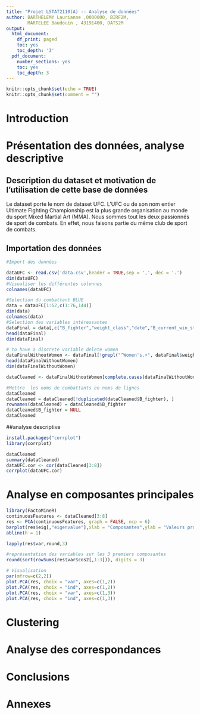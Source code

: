 ```yaml
---
title: "Projet LSTAT2110(A) -- Analyse de données"
author: BARTHELEMY Laurianne ,0000000, BIRF2M,
        MARTELEE Baudouin , 43191400, DATS2M
output:
  html_document:
    df_print: paged
    toc: yes
    toc_depth: '3'
  pdf_document:
    number_sections: yes
    toc: yes
    toc_depth: 3
---
```



<!-- En haut, compliter/supprimer selon besoin. -->
<!-- Voir les consignes pour le projet. -->

```r

knitr::opts_chunk$set(echo = TRUE)
knitr::opts_chunk$set(comment = "")
```

# Introduction



# Présentation des données, analyse descriptive

## Description du dataset et motivation de l'utilisation de cette base de données

Le dataset porte le nom de dataset UFC. L'UFC ou de son nom entier Ultimate Fighting Championship est la plus grande organisation au monde du sport Mixed Martial Art (MMA). Nous sommes tout les deux passionnés de sport de combats. En effet, nous faisons partie du même club de sport de combats.

## Importation des données 

```r
#Import des données

dataUFC <- read.csv('data.csv',header = TRUE,sep = ',', dec = '.')
dim(dataUFC)
#Visualiser les différentes colonnes
colnames(dataUFC)

#Selection du combattant BLUE
data = dataUFC[1:62,c(1:76,144)]
dim(data)
colnames(data)
#Selection des variables intéressantes
dataFinal = data[,c("B_fighter","weight_class","date","B_current_win_streak","B_avg_BODY_att","B_avg_BODY_landed","B_avg_GROUND_att","B_avg_GROUND_landed","B_Reach_cms","B_Height_cms" ,"B_longest_win_streak","B_age")]
head(dataFinal)
dim(dataFinal)

# to have a discrete variable delete women
dataFinalWithoutWomen <- dataFinal[!grepl("^Women's.+", dataFinal$weight_class),]
head(dataFinalWithoutWomen)
dim(dataFinalWithoutWomen)

dataCleaned <- dataFinalWithoutWomen[complete.cases(dataFinalWithoutWomen), ]

#Mettre  les noms de combattants en noms de lignes
dataCleaned
dataCleaned = dataCleaned[!duplicated(dataCleaned$B_fighter), ]
rownames(dataCleaned) = dataCleaned$B_fighter
dataCleaned$B_fighter = NULL
dataCleaned
```

##analyse descriptive

```r
install.packages("corrplot")
library(corrplot)

dataCleaned
summary(dataCleaned)
dataUFC.cor <- cor(dataCleaned[3:8])
corrplot(dataUFC.cor)
```


# Analyse en composantes principales

```r
library(FactoMineR)
continuousFeatures <- dataCleaned[3:8]
res <- PCA(continuousFeatures, graph = FALSE, ncp = 6)
barplot(res$eig[,"eigenvalue"],xlab = "Composantes",ylab = "Valeurs propres")
abline(h = 1)

lapply(res$var,round,3)

#représentation des variables sur les 3 premiers composantes 
round(sort(rowSums(res$var$cos2[,1:3])), digits = 3)

# Visualisation 
par(mfrow=c(2,2))
plot.PCA(res, choix = "var", axes=c(1,2))
plot.PCA(res, choix = "ind", axes=c(1,2))
plot.PCA(res, choix = "var", axes=c(1,3))
plot.PCA(res, choix = "ind", axes=c(1,3))
```

# Clustering 




# Analyse des correspondances



# Conclusions



# Annexes